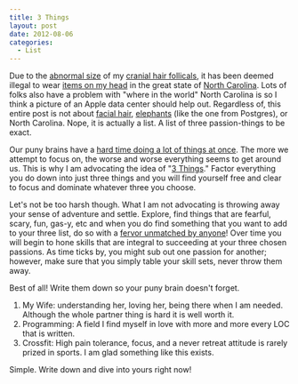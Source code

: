 ```yaml
---
title: 3 Things
layout: post
date: 2012-08-06
categories:
  - List
---
```


Due to the [abnormal size][2] of my [cranial hair follicals][3], it has been
deemed illegal to wear [items on my head][1] in the great state of [North
Carolina][4]. Lots of folks also have a problem with "where in the world" North Carolina
is so I think a picture of an Apple data center should help out.
Regardless of, this entire post is not about [facial hair][5], [elephants][6]
(like the one from Postgres), or North Carolina. Nope, it is actually a list.
A list of three passion-things to be exact.

Our puny brains have a [hard time doing a lot of things at once][7]. The
more we attempt to focus on, the worse and worse everything seems to get
around us. This is why I am advocating the idea of "[3 Things][8]."
Factor everything you do down into just three things and you will find
yourself free and clear to focus and dominate whatever three you choose.

Let's not be too harsh though. What I am not advocating is throwing away
your sense of adventure and settle. Explore, find things that are
fearful, scary, fun, gas-y, etc and when you do find something that you
want to add to your three list, do so with a [fervor unmatched by anyone][9]!
Over time you will begin to hone skills that are integral to succeeding
at your three chosen passions. As time ticks by, you might sub out one
passion for another; however, make sure that you simply table your skill
sets, never throw them away.

Best of all! Write them down so your puny brain doesn't forget.

1. My Wife: understanding her, loving her, being there when I am needed.
   Although the whole partner thing is hard it is well worth it.
1. Programming: A field I find myself in love with more and more every
   LOC that is written.
1. Crossfit: High pain tolerance, focus, and a never retreat
   attitude is rarely prized in sports. I am glad something like this
   exists.

Simple. Write down and dive into yours right now!


[1]: http://www.askaprice.com/res/images/articles/cycle-helmet-female_299x403.jpg
[2]: http://rubyrogues.com/rr-60-solid-with-jim-weirich/
[3]: http://i51.tinypic.com/2135flx.jpg
[4]: http://parislemon.com/post/28600694849/wired-apple-is-building-something-new-at-its
[5]: http://www.flickr.com/photos/jockew/4636027374/sizes/l/in/photostream/
[6]: #
[7]: http://duckduckgo.com/?q=multitasking+iz+bad
[8]: http://youtu.be/-JFfN5pKzFU
[9]: http://youtu.be/xP1-oquwoL8
